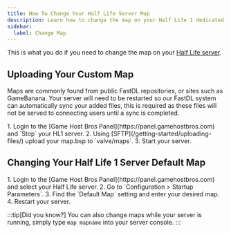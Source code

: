 ```yaml
---
title: How To Change Your Half Life Server Map
description: Learn how to change the map on your Half Life 1 dedicated server.
sidebar:
  label: Change Map
---
```


This is what you do if you need to change the map on your [Half Life server](https://www.gamehostbros.com/half-life-1-server-hosting/).

## Uploading Your Custom Map

Maps are commonly found from public FastDL repositories, or sites such as GameBanana. Your server will need to be restarted so our FastDL system can automatically sync your added files, this is required as these files will not be served to connecting users until a sync is completed.

<Steps>
1. Login to the [Game Host Bros Panel](https://panel.gamehostbros.com) and `Stop` your HL1 server.
2. Using [SFTP](/getting-started/uploading-files/) upload your map.bsp to `valve/maps`.
3. Start your server.
</Steps>

## Changing Your Half Life 1 Server Default Map

<Steps>
1. Login to the [Game Host Bros Panel](https://panel.gamehostbros.com) and select your Half Life server.
2. Go to `Configuration > Startup Parameters`.
3. Find the `Default Map` setting and enter your desired map.
4. Restart your server.
</Steps>

:::tip[Did you know?]
You can also change maps while your server is running, simply type `map mapname` into your server console.
:::
